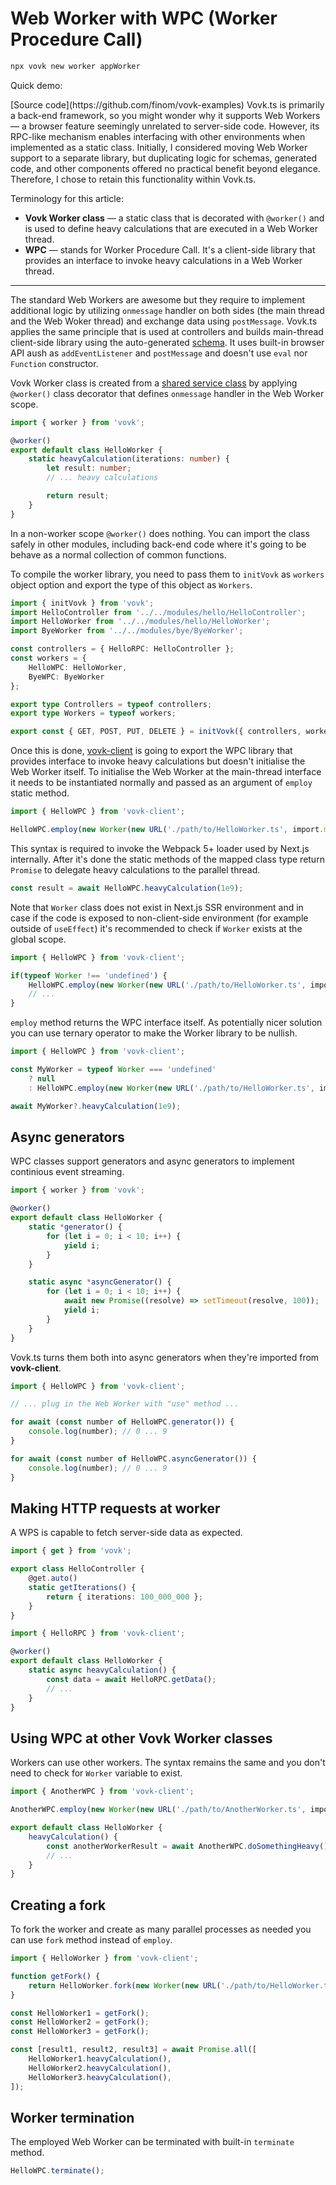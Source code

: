 
# Web Worker with WPC (Worker Procedure Call)

```sh filename="Create a new worker with CLI"
npx vovk new worker appWorker
```

Quick demo:

<div className="doc-live-example">
    <LiveWorkerExample />
</div>
[Source code](https://github.com/finom/vovk-examples)


<Callout type="info" emoji="ℹ️">
  Vovk.ts is primarily a back-end framework, so you might wonder why it supports Web Workers — a browser feature seemingly unrelated to server-side code. However, its RPC-like mechanism enables interfacing with other environments when implemented as a static class. Initially, I considered moving Web Worker support to a separate library, but duplicating logic for schemas, generated code, and other components offered no practical benefit beyond elegance. Therefore, I chose to retain this functionality within Vovk.ts.
</Callout> 

Terminology for this article:

- **Vovk Worker class** — a static class that is decorated with `@worker()` and is used to define heavy calculations that are executed in a Web Worker thread.
- **WPC** — stands for Worker Procedure Call. It's a client-side library that provides an interface to invoke heavy calculations in a Web Worker thread.


----------

The standard Web Workers are awesome but they require to implement additional logic by utilizing `onmessage` handler on both sides (the main thread and the Web Woker thread) and exchange data using `postMessage`. Vovk.ts applies the same principle that is used at controllers and builds main-thread client-side library using the auto-generated [schema](/schema). It uses built-in browser API aush as `addEventListener` and `postMessage` and doesn't use `eval` nor `Function` constructor.

Vovk Worker class is created from a [shared service class](/shared-service) by applying `@worker()` class decorator that defines `onmessage` handler in the Web Worker scope.

```ts filename="/src/modules/hello/HelloWorker.ts"
import { worker } from 'vovk';

@worker()
export default class HelloWorker {
    static heavyCalculation(iterations: number) {
        let result: number;
        // ... heavy calculations

        return result;
    }
}
```

In a non-worker scope `@worker()` does nothing. You can import the class safely in other modules, including back-end code where it's going to be behave as a normal collection of common functions. 

To compile the worker library, you need to pass them to `initVovk` as `workers` object option and export the type of this object as `Workers`.


```ts filename="/src/app/api/[[...vovk]]/route.ts"
import { initVovk } from 'vovk';
import HelloController from '../../modules/hello/HelloController';
import HelloWorker from '../../modules/hello/HelloWorker';
import ByeWorker from '../../modules/bye/ByeWorker';

const controllers = { HelloRPC: HelloController };
const workers = { 
    HelloWPC: HelloWorker, 
    ByeWPC: ByeWorker 
};

export type Controllers = typeof controllers;
export type Workers = typeof workers;

export const { GET, POST, PUT, DELETE } = initVovk({ controllers, workers });
```


Once this is done, [vovk-client](vovk-client) is going to export the WPC library that provides interface to invoke heavy calculations but doesn't initialise the Web Worker itself. To initialise the Web Worker at the main-thread interface it needs to be instantiated normally and passed as an argument of `employ` static method.

```ts
import { HelloWPC } from 'vovk-client';

HelloWPC.employ(new Worker(new URL('./path/to/HelloWorker.ts', import.meta.url)));
```

This syntax is required to invoke the Webpack 5+ loader used by Next.js internally. After it's done the static methods of the mapped class type return `Promise` to delegate heavy calculations to the parallel thread.

```ts
const result = await HelloWPC.heavyCalculation(1e9);
```

Note that `Worker` class does not exist in Next.js SSR environment and in case if the code is exposed to non-client-side environment (for example outside of `useEffect`) it's recommended to check if `Worker` exists at the global scope.

```ts
import { HelloWPC } from 'vovk-client';

if(typeof Worker !== 'undefined') {
    HelloWPC.employ(new Worker(new URL('./path/to/HelloWorker.ts', import.meta.url)));
    // ...
}
```

`employ` method returns the WPC interface itself. As potentially nicer solution you can use ternary operator to make the Worker library to be nullish.

```ts
import { HelloWPC } from 'vovk-client';

const MyWorker = typeof Worker === 'undefined' 
    ? null 
    : HelloWPC.employ(new Worker(new URL('./path/to/HelloWorker.ts', import.meta.url)));

await MyWorker?.heavyCalculation(1e9);
```

## Async generators

WPC classes support generators and async generators to implement continious event streaming. 

```ts filename="/src/modules/hello/HelloWorker.ts"
import { worker } from 'vovk';

@worker()
export default class HelloWorker {
    static *generator() {
        for (let i = 0; i < 10; i++) {
            yield i;
        }
    }

    static async *asyncGenerator() {
        for (let i = 0; i < 10; i++) {
            await new Promise((resolve) => setTimeout(resolve, 100));
            yield i;
        }
    }
}
```

Vovk.ts turns them both into async generators when they're imported from **vovk-client**.

```ts
import { HelloWPC } from 'vovk-client';

// ... plug in the Web Worker with "use" method ...

for await (const number of HelloWPC.generator()) {
    console.log(number); // 0 ... 9
}

for await (const number of HelloWPC.asyncGenerator()) {
    console.log(number); // 0 ... 9
}
```

## Making HTTP requests at worker

A WPS is capable to fetch server-side data as expected.

```ts filename="/src/modules/hello/HelloController.ts"
import { get } from 'vovk';

export class HelloController {
    @get.auto()
    static getIterations() {
        return { iterations: 100_000_000 };
    }
}
```

```ts filename="/src/modules/hello/HelloWorker.ts"
import { HelloRPC } from 'vovk-client';

@worker()
export default class HelloWorker {
    static async heavyCalculation() {
        const data = await HelloRPC.getData();
        // ...
    }
}
```

## Using WPC at other Vovk Worker classes

Workers can use other workers. The syntax remains the same and you don't need to check for `Worker` variable to exist.

```ts
import { AnotherWPC } from 'vovk-client';

AnotherWPC.employ(new Worker(new URL('./path/to/AnotherWorker.ts', import.meta.url)));

export default class HelloWorker {
    heavyCalculation() {
        const anotherWorkerResult = await AnotherWPC.doSomethingHeavy();
        // ...
    }
}
```

## Creating a fork

To fork the worker and create as many parallel processes as needed you can use `fork` method instead of `employ`.

```ts
import { HelloWorker } from 'vovk-client';

function getFork() {
    return HelloWorker.fork(new Worker(new URL('./path/to/HelloWorker.ts', import.meta.url)));
}

const HelloWorker1 = getFork();
const HelloWorker2 = getFork();
const HelloWorker3 = getFork();

const [result1, result2, result3] = await Promise.all([
    HelloWorker1.heavyCalculation(),
    HelloWorker2.heavyCalculation(),
    HelloWorker3.heavyCalculation(),
]);
```

## Worker termination

The employed Web Worker can be terminated with built-in `terminate` method.

```ts
HelloWPC.terminate();
```

